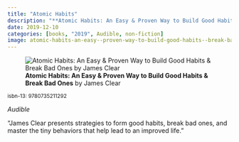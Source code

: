 ```yaml
---
title: "Atomic Habits"
description: "**Atomic Habits: An Easy & Proven Way to Build Good Habits & Break Bad Ones** by James Clear"
date: 2019-12-10
categories: [books, "2019", Audible, non-fiction]
image: atomic-habits-an-easy--proven-way-to-build-good-habits--break-bad-ones.jpg
---
```

![**Atomic Habits: An Easy & Proven Way to Build Good Habits & Break Bad Ones** by James Clear](atomic-habits-an-easy--proven-way-to-build-good-habits--break-bad-ones.jpg){fig-align="left"}

<sup>isbn-13: 9780735211292</sup>

*Audible*

"James Clear presents strategies to form good habits, break bad ones, and
master the tiny behaviors that help lead to an improved life."